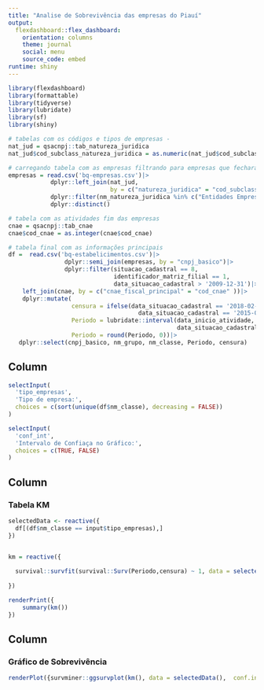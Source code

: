 ```yaml
---
title: "Analise de Sobrevivência das empresas do Piauí"
output: 
  flexdashboard::flex_dashboard:
    orientation: columns
    theme: journal
    social: menu
    source_code: embed
runtime: shiny
---
```


```r
library(flexdashboard)
library(formattable)
library(tidyverse)
library(lubridate)
library(sf)
library(shiny)
```

```r
# tabelas com os códigos e tipos de empresas - 
nat_jud = qsacnpj::tab_natureza_juridica
nat_jud$cod_subclass_natureza_juridica = as.numeric(nat_jud$cod_subclass_natureza_juridica)

# carregando tabela com as empresas filtrando para empresas que fecharam após 2009
empresas = read.csv('bq-empresas.csv')|>
            dplyr::left_join(nat_jud, 
                             by = c("natureza_juridica" = "cod_subclass_natureza_juridica"))|>
            dplyr::filter(nm_natureza_juridica %in% c("Entidades Empresariais"))|>
            dplyr::distinct()

# tabela com as atividades fim das empresas
cnae = qsacnpj::tab_cnae
cnae$cod_cnae = as.integer(cnae$cod_cnae)

# tabela final com as informações principais
df =  read.csv('bq-estabelicimentos.csv')|>
                dplyr::semi_join(empresas, by = "cnpj_basico")|>
                dplyr::filter(situacao_cadastral == 8, 
                              identificador_matriz_filial == 1, 
                              data_situacao_cadastral > '2009-12-31')|>
    left_join(cnae, by = c("cnae_fiscal_principal" = "cod_cnae" ))|>
    dplyr::mutate(
                  censura = ifelse(data_situacao_cadastral == '2018-02-01' | 
                                     data_situacao_cadastral == '2015-02-09', 0, 1),
                  Periodo = lubridate::interval(data_inicio_atividade, 
                                                data_situacao_cadastral)/years(1),
                  Periodo = round(Periodo, 0))|>
   dplyr::select(cnpj_basico, nm_grupo, nm_classe, Periodo, censura)
```

## Column {.sidebar}

```r
selectInput(
  'tipo_empresas', 
  'Tipo de empresa:', 
  choices = c(sort(unique(df$nm_classe), decreasing = FALSE))
)

selectInput(
  'conf_int',
  'Intervalo de Confiaça no Gráfico:',
  choices = c(TRUE, FALSE)
)
```

## Column {data-width="550"}

### Tabela KM

```r
selectedData <- reactive({
  df[(df$nm_classe == input$tipo_empresas),]
})


km = reactive({
  
  survival::survfit(survival::Surv(Periodo,censura) ~ 1, data = selectedData())
  
})

renderPrint({
    summary(km())
})
```

## Column

### Gráfico de Sobrevivência

```r
renderPlot({survminer::ggsurvplot(km(), data = selectedData(),  conf.int=input$conf_int)})
```
